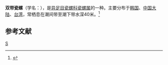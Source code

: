 {{Speciesbox
| taxon = Eulima bifasciata''
| binomial_authority = (A. Adams, 1863)
}}
'''双带瓷螺'''（学名：''{{lang|la|Eulima bifasciata}}''），是[[异足目|异足目]][[瓷螺科|瓷螺科]][[瓷螺属|瓷螺属]]的一种。主要分布于[[韩国|韩国]]、[[中国大陆|中国大陆]]、[[台湾|台湾]]，常栖息在潮间带至潮下带水深40米。<ref>{{cite web|url=http://shell.sinica.edu.tw/chinese/shellbase_detail.php?science_no=791|title=国际贝库：双带瓷螺|publisher=台湾贝类资料库|accessdate=2009-08-11|archive-date=2016-03-04|archive-url=https://web.archive.org/web/20160304113036/http://shell.sinica.edu.tw/chinese/shellbase_detail.php?science_no=791|dead-url=no}}</ref>

== 参考文献 ==
{{reflist}}
{{Taxonbar|from=Q4902261}}

[[Category:瓷螺属|S]]